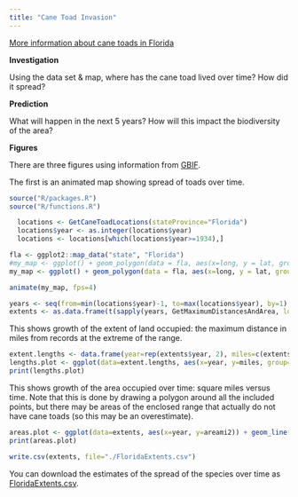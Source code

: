 ```yaml
---
title: "Cane Toad Invasion"
---
```


[More information about cane toads in Florida](https://www.smithsonianmag.com/smart-news/plague-invasive-cane-toads-overruns-florida-community-180971797/)

**Investigation**

Using the data set & map, where has the cane toad lived over time?  How did it spread?

**Prediction**

What will happen in the next 5 years?  How will this impact the biodiversity of the area?

**Figures**

There are three figures using information from [GBIF](http://www.gbif.org).

The first is an animated map showing spread of toads over time.


```r
source("R/packages.R")
source("R/functions.R")
```

```r
  locations <- GetCaneToadLocations(stateProvince="Florida")
  locations$year <- as.integer(locations$year)
  locations <- locations[which(locations$year>=1934),]
```

```r
fla <- ggplot2::map_data("state", "Florida")
#my_map <- ggplot() + geom_polygon(data = fla, aes(x=long, y = lat, group = group)) + coord_fixed(1.3) + geom_point(data=locations, aes(x=locations$decimalLongitude, y=locations$decimalLatitude), col=rgb(1,0,0,0.4)) + labs(title = 'Year: {frame_time}') + transition_time(year) + ease_aes('linear') + shadow_mark() + theme(axis.title.x=element_blank(), axis.text.x=element_blank(), axis.ticks.x=element_blank(), axis.title.y=element_blank(), axis.text.y=element_blank(), axis.ticks.y=element_blank()) + theme(panel.border = element_blank(), panel.grid.major = element_blank(),panel.grid.minor = element_blank())
my_map <- ggplot() + geom_polygon(data = fla, aes(x=long, y = lat, group = group)) + coord_fixed(1.3) + geom_point(data=locations, aes(x=locations$decimalLongitude, y=locations$decimalLatitude), col=rgb(1,0,0,0.4)) + labs(title = 'Year: {frame_time}') + transition_time(year) + shadow_mark() + theme(axis.title.x=element_blank(), axis.text.x=element_blank(), axis.ticks.x=element_blank(), axis.title.y=element_blank(), axis.text.y=element_blank(), axis.ticks.y=element_blank()) + theme(panel.border = element_blank(), panel.grid.major = element_blank(),panel.grid.minor = element_blank())

animate(my_map, fps=4)
```

```r
years <- seq(from=min(locations$year)-1, to=max(locations$year), by=1)
extents <- as.data.frame(t(sapply(years, GetMaximumDistancesAndArea, locations=locations)))
```

This shows growth of the extent of land occupied: the maximum distance in miles from records at the extreme of the range.

```r
extent.lengths <- data.frame(year=rep(extents$year, 2), miles=c(extents$northsouthdistancemile, extents$eastwestdistancemile), distance=c(rep("North-South", length(extents$northsouthdistancemile)), rep("East-West", length(extents$eastwestdistancemile))))
lengths.plot <- ggplot(data=extent.lengths, aes(x=year, y=miles, group=distance)) + geom_line(aes(color=distance)) + ylab("Miles separating the species at the extreme") + xlab("Year")
print(lengths.plot)
```

This shows growth of the area occupied over time: square miles versus time. Note that this is done by drawing a polygon around all the included points, but there may be areas of the enclosed range that actually do not have cane toads (so this may be an overestimate).

```r
areas.plot <- ggplot(data=extents, aes(x=year, y=areami2)) + geom_line() + ylab("Square miles occupied") + xlab("Year")
print(areas.plot)
```

```r
write.csv(extents, file="./FloridaExtents.csv")
```

You can download the estimates of the spread of the species over time as [FloridaExtents.csv](FloridaExtents.csv).
